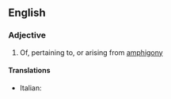 ==English==

===Adjective===
{{en-adj|-}}

# Of, pertaining to, or arising from [[amphigony]]

====Translations====
{{trans-top|amphigonic}}
*Italian: {{t|it|anfigonico}}
{{trans-mid}}

{{trans-bottom}}